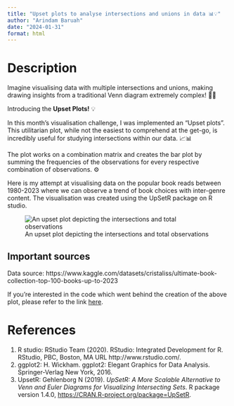 ```yaml
---
title: "Upset plots to analyse intersections and unions in data 📊💡"
author: "Arindam Baruah"
date: "2024-01-31"
format: html
---
```



# Description

Imagine visualising data with multiple intersections and unions, making drawing insights from a traditional Venn diagram extremely complex! 🤔🤷

Introducing the __Upset Plots!__ 💡

In this month's visualisation challenge, I was implemented an "Upset plots". This utilitarian plot, while not the easiest to comprehend at the get-go, is incredibly useful for studying intersections within our data. 📈📊

The plot works on a combination matrix and creates the bar plot by summing the frequencies of the observations for every respective combination of observations. ⚙️

Here is my attempt at visualising data on the popular book reads between 1980-2023 where we can observe a trend of book choices with inter-genre content. The visualisation was created using the UpSetR package on R studio. 

![An upset plot depicting the intersections and total observations](Jan_challenge.png)

:::{.callout-note}
# Important sources

Data source: https://www.kaggle.com/datasets/cristaliss/ultimate-book-collection-top-100-books-up-to-2023

If you're interested in the code which went behind the creation of the above plot, please refer to the link [here](https://github.com/arinbaruah/Rinsights_blog/tree/main/docs/plots/visualisations/January).

:::

# References


1. R studio: RStudio Team (2020). RStudio: Integrated Development for R. RStudio, PBC, Boston, MA URL http://www.rstudio.com/.
2. ggplot2: H. Wickham. ggplot2: Elegant Graphics for Data Analysis. Springer-Verlag New York, 2016.
3. UpsetR: Gehlenborg N (2019). _UpSetR: A More Scalable Alternative to Venn and Euler Diagrams for Visualizing Intersecting Sets_. R package version 1.4.0,
  <https://CRAN.R-project.org/package=UpSetR>.